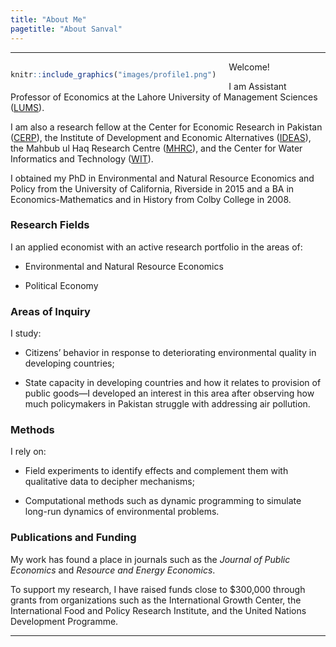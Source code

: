 ```yaml
---
title: "About Me"
pagetitle: "About Sanval"
---
```


***

<div style= "float:left; margin-right: 20px;">
```r
knitr::include_graphics("images/profile1.png")
```
</div>

Welcome!

I am Assistant Professor of Economics at the Lahore University of Management Sciences ([LUMS](https://lums.edu.pk)).

I am also a research fellow at the Center for Economic Research in Pakistan ([CERP](https://www.cerp.org.pk)), the Institute of Development and Economic Alternatives ([IDEAS](https://ideaspak.org)), the Mahbub ul Haq Research Centre ([MHRC](https://mhrc.lums.edu.pk)), and the Center for Water Informatics and Technology ([WIT](https://wit.lums.edu.pk)).

I obtained my PhD in Environmental and Natural Resource Economics and Policy from the University of California, Riverside in 2015 and a BA in Economics-Mathematics and in History from Colby College in 2008.

<p style="margin-top:1.5em;">
### Research Fields
</p>

I an applied economist with an active research portfolio in the areas of:

* Environmental and Natural Resource Economics

* Political Economy

<p style="margin-top:1.5em;">
### Areas of Inquiry
</p>

I study:

* Citizens’ behavior in response to deteriorating environmental quality in developing countries;

* State capacity in developing countries and how it relates to provision of public goods—I developed an interest in this area after observing how much policymakers in Pakistan struggle with addressing air pollution. 

<p style="margin-top:1.5em;">
### Methods
</p>

I rely on:

* Field experiments to identify effects and complement them with qualitative data to decipher mechanisms;

* Computational methods such as dynamic programming to simulate long-run dynamics of environmental problems.

<p style="margin-top:1.5em;">
### Publications and Funding
</p>

My work has found a place in journals such as the *Journal of Public Economics* and *Resource and Energy Economics*.

To support my research, I have raised funds close to $300,000 through grants from organizations such as the International Growth Center, the International Food and Policy Research Institute, and the United Nations Development Programme.

***